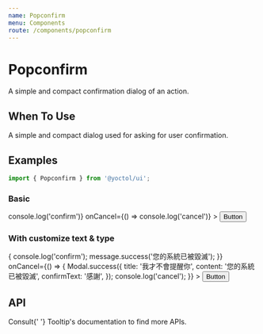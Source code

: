 ```yaml
---
name: Popconfirm
menu: Components
route: /components/popconfirm
---
```





# Popconfirm

A simple and compact confirmation dialog of an action.

## When To Use

A simple and compact dialog used for asking for user confirmation.

## Examples

```js
import { Popconfirm } from '@yoctol/ui';
```

### Basic

<Playground>
  <Popconfirm
    placement="right"
    content="Are you sure to delete this todo?"
    onConfirm={() => console.log('confirm')}
    onCancel={() => console.log('cancel')}
  >
    <Button>Button</Button>
  </Popconfirm>
</Playground>

### With customize text & type

<Playground>
  <Popconfirm
    placement="right"
    type="error"
    confirmText="毀了它"
    cancelText="一小時後再提醒我"
    content="此操作將會毀滅本系統，你確定？"
    onConfirm={() => {
      console.log('confirm');
      message.success('您的系統已被毀滅');
    }}
    onCancel={() => {
      Modal.success({
        title: '我才不會提醒你',
        content: '您的系統已被毀滅',
        confirmText: '感謝',
      });
      console.log('cancel');
    }}
  >
    <Button>Button</Button>
  </Popconfirm>
</Playground>

## API

<PropsTable of={Popconfirm} />

<div>
  Consult{' '}
  <Link to="/components/tooltip#properties"> Tooltip's documentation</Link> to
  find more APIs.
</div>
